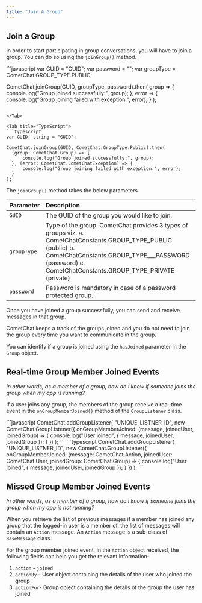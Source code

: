 ```yaml
---
title: "Join A Group"
---
```




## Join a Group

In order to start participating in group conversations, you will have to join a group. You can do so using the `joinGroup()` method.

<Tabs>
<Tab title="Join Group">
```javascript
var GUID = "GUID";
var password = "";
var groupType = CometChat.GROUP_TYPE.PUBLIC;

CometChat.joinGroup(GUID, groupType, password).then(
group => {
  console.log("Group joined successfully:", group);
}, error => {
  console.log("Group joining failed with exception:", error);
}
);
```

</Tab>

<Tab title="TypeScript">
```typescript
var GUID: string = "GUID";

CometChat.joinGroup(GUID, CometChat.GroupType.Public).then(
  (group: CometChat.Group) => {
      console.log("Group joined successfully:", group);
  }, (error: CometChat.CometChatException) => {
      console.log("Group joining failed with exception:", error);
  }
);  
```

</Tab>

</Tabs>

The `joinGroup()` method takes the below parameters

| Parameter   | Description                                                                                                                                                                                                                     |
| :----------- | :------------------------------------------------------------------------------------------------------------------------------------------------------------------------------------------------------------------------------- |
| `GUID`      | The GUID of the group you would like to join.                                                                                                                                                                                   |
| `groupType` | Type of the group. CometChat provides 3 types of groups viz. a. CometChatConstants.GROUP\_TYPE\_PUBLIC (public) b. CometChatConstants.GROUP\_TYPE\_\_\_PASSWORD (password) c. CometChatConstants.GROUP\_TYPE\_PRIVATE (private) |
| `password`  | Password is mandatory in case of a password protected group.                                                                                                                                                                    |

Once you have joined a group successfully, you can send and receive messages in that group.

CometChat keeps a track of the groups joined and you do not need to join the group every time you want to communicate in the group.

You can identify if a group is joined using the `hasJoined` parameter in the `Group` object.

## Real-time Group Member Joined Events

*In other words, as a member of a group, how do I know if someone joins the group when my app is running?*

If a user joins any group, the members of the group receive a real-time event in the `onGroupMemberJoined()` method of the `GroupListener` class.

<Tabs>
<Tab title="Group Listener">
```javascript
CometChat.addGroupListener(
  "UNIQUE_LISTNER_ID",
  new CometChat.GroupListener({
      onGroupMemberJoined: (message, joinedUser, joinedGroup) => {
          console.log("User joined", { message, joinedUser, joinedGroup });
      }
  })
);
```

</Tab>

<Tab title="TypeScript">
```typescript
CometChat.addGroupListener(
  "UNIQUE_LISTNER_ID",
  new CometChat.GroupListener({
      onGroupMemberJoined: (message: CometChat.Action, joinedUser: CometChat.User, joinedGroup: CometChat.Group) => {
          console.log("User joined", { message, joinedUser, joinedGroup });
      }
  })
);
```

</Tab>

</Tabs>

## Missed Group Member Joined Events

*In other words, as a member of a group, how do I know if someone joins the group when my app is not running?*

When you retrieve the list of previous messages if a member has joined any group that the logged-in user is a member of, the list of messages will contain an `Action` message. An `Action` message is a sub-class of `BaseMessage` class.

For the group member joined event, in the `Action` object received, the following fields can help you get the relevant information-

1. `action` - `joined`
2. `actionBy` - User object containing the details of the user who joined the group
3. `actionFor`- Group object containing the details of the group the user has joined

